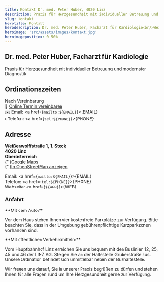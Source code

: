 ```yaml
---
title: Kontakt Dr. med. Peter Huber, 4020 Linz
description: Praxis für Herzgesundheit mit individueller Betreuung und modernster Diagnostik.
slug: kontakt
herotitle: Kontakt
herodescription: Dr. med. Peter Huber, Facharzt für Kardiologie<br/>Weißenwolffstraße 1<br/>4020 Linz
heroimage: 'src/assets/images/kontakt.jpg'
heroimageposition: 0 50%
---
```



## Dr. med. Peter Huber, Facharzt für Kardiologie

Praxis für Herzgesundheit mit individueller Betreuung und modernster Diagnostik

## Ordinationszeiten

Nach Vereinbarung  
🔗 [Online Termin vereinbaren]({LATIDO})  
✉️ Email: <a href={`mailto:${EMAIL}`}>{EMAIL}</a>  
📞 Telefon: <a href={`tel:${PHONE}`}>{PHONE}</a>

## Adresse

**Weißenwolffstraße 1, 1. Stock  
4020 Linz  
Oberösterreich**  
{''}<a href="https://maps.app.goo.gl/USqswJky77wg3Hms7" target="_blank">Google Maps</a><br/>
{''}<a href="https://www.openstreetmap.org/#map=18/48.302882/14.299991" target="_blank">In OpenStreetMap anzeigen</a>

Email: <a href={`mailto:${EMAIL}`}>{EMAIL}</a>  
Telefon: <a href={`tel:${PHONE}`}>{PHONE}</a>  
Webseite: <a href={`${WEB}`}>{WEB}</a>

<ScheduleAppointment />

### Anfahrt

<TwoColumns>
<div slot="column-1">
**Mit dem Auto:**

Vor dem Haus stehen Ihnen vier kostenfreie Parkplätze zur Verfügung. Bitte beachten Sie, dass in der Umgebung gebührenpflichtige Kurzparkzonen vorhanden sind.

</div>
<div slot="column-2">
**Mit öffentlichen Verkehrsmitteln:**

Vom Hauptbahnhof Linz erreichen Sie uns bequem mit den Buslinien 12, 25, 45 und 46 der LINZ AG. Steigen Sie an der Haltestelle Gruberstraße aus. Unsere Ordination befindet sich unmittelbar neben der Bushaltestelle.

</div>
</TwoColumns>

Wir freuen uns darauf, Sie in unserer Praxis begrüßen zu dürfen und stehen Ihnen für alle Fragen rund um Ihre Herzgesundheit gerne zur Verfügung.

<Map></Map>
